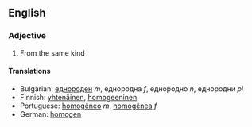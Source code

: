 ==English==

===Adjective===

#From the same kind

====Translations====
*Bulgarian: [[еднороден]] ''m'', еднородна ''f'', еднородно ''n'', еднородни ''pl''
*Finnish: [[yhtenäinen]], [[homogeeninen]]
*Portuguese: [[homogêneo]] ''m'', [[homogênea]] ''f''
*German: [[homogen]]